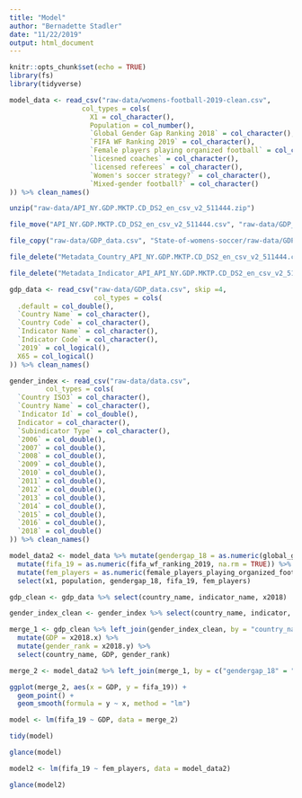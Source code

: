```yaml
---
title: "Model"
author: "Bernadette Stadler"
date: "11/22/2019"
output: html_document
---
```


```r
knitr::opts_chunk$set(echo = TRUE)
library(fs)
library(tidyverse)

```

```r
model_data <- read_csv("raw-data/womens-football-2019-clean.csv", 
                  col_types = cols(
                    X1 = col_character(),
                    Population = col_number(),
                    `Global Gender Gap Ranking 2018` = col_character(),
                    `FIFA WF Ranking 2019` = col_character(),
                    `Female players playing organized football` = col_character(),
                    `licesned coaches` = col_character(),
                    `licensed referees` = col_character(),
                    `Women's soccer strategy?` = col_character(),
                    `Mixed-gender football?` = col_character()
)) %>% clean_names() 

unzip("raw-data/API_NY.GDP.MKTP.CD_DS2_en_csv_v2_511444.zip")

file_move("API_NY.GDP.MKTP.CD_DS2_en_csv_v2_511444.csv", "raw-data/GDP_data.csv")

file_copy("raw-data/GDP_data.csv", "State-of-womens-soccer/raw-data/GDP_data.csv")

file_delete("Metadata_Country_API_NY.GDP.MKTP.CD_DS2_en_csv_v2_511444.csv")

file_delete("Metadata_Indicator_API_API_NY.GDP.MKTP.CD_DS2_en_csv_v2_511444.csv")

gdp_data <- read_csv("raw-data/GDP_data.csv", skip =4, 
                     col_types = cols(
  .default = col_double(),
  `Country Name` = col_character(),
  `Country Code` = col_character(),
  `Indicator Name` = col_character(),
  `Indicator Code` = col_character(),
  `2019` = col_logical(),
  X65 = col_logical()
)) %>% clean_names()

gender_index <- read_csv("raw-data/data.csv", 
         col_types = cols(
  `Country ISO3` = col_character(),
  `Country Name` = col_character(),
  `Indicator Id` = col_double(),
  Indicator = col_character(),
  `Subindicator Type` = col_character(),
  `2006` = col_double(),
  `2007` = col_double(),
  `2008` = col_double(),
  `2009` = col_double(),
  `2010` = col_double(),
  `2011` = col_double(),
  `2012` = col_double(),
  `2013` = col_double(),
  `2014` = col_double(),
  `2015` = col_double(),
  `2016` = col_double(),
  `2018` = col_double()
)) %>% clean_names()

```

```r
model_data2 <- model_data %>% mutate(gendergap_18 = as.numeric(global_gender_gap_ranking_2018, na.rm = TRUE))%>% 
  mutate(fifa_19 = as.numeric(fifa_wf_ranking_2019, na.rm = TRUE)) %>% 
  mutate(fem_players = as.numeric(female_players_playing_organized_football, na.rm = TRUE)) %>%
  select(x1, population, gendergap_18, fifa_19, fem_players)

gdp_clean <- gdp_data %>% select(country_name, indicator_name, x2018)

gender_index_clean <- gender_index %>% select(country_name, indicator, subindicator_type, x2018) %>% filter(indicator == "Overall Global Gender Gap Index" & subindicator_type == "Rank")

merge_1 <- gdp_clean %>% left_join(gender_index_clean, by = "country_name") %>%
  mutate(GDP = x2018.x) %>% 
  mutate(gender_rank = x2018.y) %>% 
  select(country_name, GDP, gender_rank)

merge_2 <- model_data2 %>% left_join(merge_1, by = c("gendergap_18" = "gender_rank"))
```

```r

ggplot(merge_2, aes(x = GDP, y = fifa_19)) + 
  geom_point() +
  geom_smooth(formula = y ~ x, method = "lm")

model <- lm(fifa_19 ~ GDP, data = merge_2)

tidy(model)

glance(model)

model2 <- lm(fifa_19 ~ fem_players, data = model_data2)

glance(model2)

```

